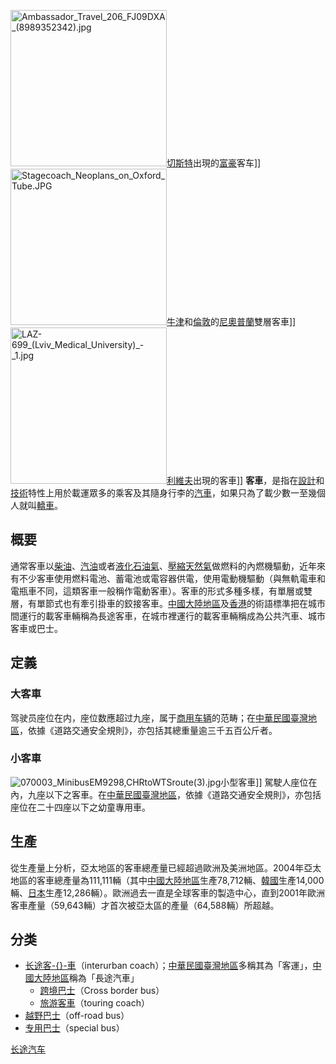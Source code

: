 {{noteTA
|G1=Transport
|T=zh-cn:客车; zh-hk:大巴; zh-tw:客車;
|1=zh-cn:客车; zh-hk:大巴; zh-tw:客車;
|2=zh-cn:长途汽车; zh-hk:長途大巴; zh-tw:長途客運;
|3=zh-cn:公共汽车交通; zh-hk:巴士交通; zh-tw:公車運輸;
|4=zh-hans:轿车; zh-hk:私家車; zh-mo:輕型汽車; zh-tw:轎車;
}}
{{unreferenced|time=2011-11-08}}
{{for|鐵路客運用車輛|铁路客车}}
[[File:Ambassador_Travel_206_FJ09DXA_(8989352342).jpg|250px]][[切斯特|切斯特]]出現的[[富豪汽車|富豪]]客车]]
[[File:Stagecoach_Neoplans_on_Oxford_Tube.JPG|250px]][[牛津|牛津]]和[[倫敦|倫敦]]的[[尼奧普蘭|尼奧普蘭]]雙層客車]]
[[File:LAZ-699_(Lviv_Medical_University)_-_1.jpg|250px]][[利維夫|利維夫]]出現的客車]]
'''客車'''，是指在[[設計|設計]]和[[技術|技術]]特性上用於載運眾多的乘客及其隨身行李的[[汽車|汽車]]，如果只為了載少數一至幾個人就叫[[轎車|轎車]]。

== 概要 ==
通常客車以[[柴油|柴油]]、[[汽油|汽油]]或者[[液化石油气|液化石油氣]]、[[壓縮天然氣|壓縮天然氣]]做燃料的內燃機驅動，近年來有不少客車使用燃料電池、蓄電池或電容器供電，使用電動機驅動（與無軌電車和電瓶車不同，這類客車一般稱作電動客車）。客車的形式多種多樣，有單層或雙層，有單節式也有牽引掛車的鉸接客車。[[淪陷地區_(國共內戰)|中國大陸地區]]及[[香港|香港]]的術語標準把在城市間運行的載客車輛稱為長途客車，在城市裡運行的載客車輛稱成為公共汽車、城市客車或巴士。

== 定義 ==
=== 大客車 ===
驾驶员座位在内，座位数應超过九座，属于[[商用车辆|商用车辆]]的范畴；在[[中華民國|中華民國]][[自由地區|臺灣地區]]，依據《道路交通安全規則》，亦包括其總重量逾三千五百公斤者。

=== 小客車 ===
[[File:070003_MinibusEM9298,CHRtoWTSroute(3).jpg|thumb]]小型客車]]
駕駛人座位在內，九座以下之客車。在[[中華民國|中華民國]][[自由地區|臺灣地區]]，依據《道路交通安全規則》，亦包括座位在二十四座以下之幼童專用車。

== 生產 ==
從生產量上分析，亞太地區的客車總產量已經超過歐洲及美洲地區。2004年亞太地區的客車總產量為111,111輛（其中[[淪陷地區_(國共內戰)|中國大陸地區]]生產78,712輛、[[韓國|韓國]]生產14,000輛、[[日本|日本]]生產12,286輛）。歐洲過去一直是全球客車的製造中心，直到2001年歐洲客車產量（59,643輛）才首次被亞太區的產量（64,588輛）所超越。

==分类==
*[[城际巴士|长途客-{}-車]]（interurban coach）；[[中華民國|中華民國]][[自由地區|臺灣地區]]多稱其為「客運」，[[淪陷地區_(國共內戰)|中國大陸地區]]稱為「長途汽車」
**[[跨境巴士|跨境巴士]]（Cross border bus）
**[[旅游客車|旅游客車]]（touring coach）
*[[越野巴士|越野巴士]]（off-road bus）
*[[专用巴士|专用巴士]]（special bus）

{{公共交通}}
{{buses}}

[[Category:长途汽车|]]